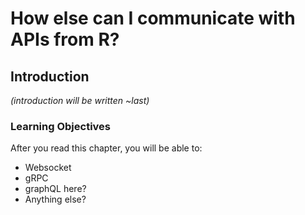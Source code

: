 # How else can I communicate with APIs from R? {#sec-accessing-other}

## Introduction

*(introduction will be written \~last)*

### Learning Objectives {.unnumbered}

After you read this chapter, you will be able to:

-   Websocket
-   gRPC
-   graphQL here?
-   Anything else?
